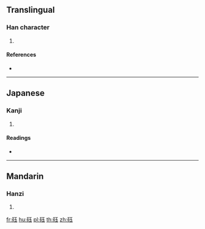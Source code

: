 {{character info/new}}
==Translingual==

===Han character===
{{Han char|rn=112|rad=石|as=05|sn=10|four=11613|canj=MRMGI}}

# {{defn|Han|sort=石05}}

====References====
* {{Han ref|kx=0828.310|dkj=24087|dj=1243.100|hdz=42422.010|uh=7821|ud=30753|bh=D2E1|bd=53985}}

----

==Japanese==

===Kanji===
{{ja-kanji|grade=|rs=石05}}

# {{defn|lang=ja|sort=石05}}

====Readings====
* {{ja-readings|on=[[ぎく]] (giku), [[ぎょく]] (gyoku), [[ごく]] (goku)|kun=[[そろえる]] (soroeru)|nanori=}}

----

==Mandarin==

===Hanzi===
{{cmn-hanzi|pin=[[kē]] ([[ke1]]), [[yù]] ([[yu4]])|wg=k'o<sup>1</sup>, yü<sup>4</sup>}}

# {{defn|lang=cmn|sort=石05}}

[[fr:砡]]
[[hu:砡]]
[[pl:砡]]
[[th:砡]]
[[zh:砡]]